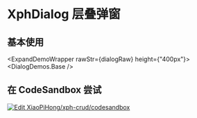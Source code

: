 
# XphDialog 层叠弹窗

## 基本使用

<ExpandDemoWrapper rawStr={dialogRaw} height={"400px"}>
  <DialogDemos.Base />
</ExpandDemoWrapper>

<IXphDialogPropsApi />

## 在 CodeSandbox 尝试

[![Edit XiaoPiHong/xph-crud/codesandbox](https://codesandbox.io/static/img/play-codesandbox.svg)](https://codesandbox.io/p/github/XiaoPiHong/xph-crud/codesandbox?embed=1&file=%2Fexamples%2Froutes%2Findex.tsx)
